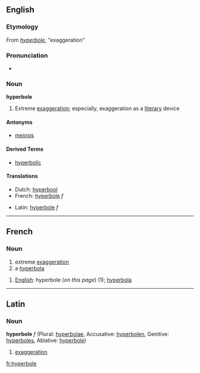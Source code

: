 ==English==
===Etymology===
From {{L.}} ''[[hyperbole#Latin|hyperbole]]'', "exaggeration"
===Pronunciation===
*{{audio|en-us-hyperbole.ogg|Audio (US)}}

===Noun===
'''hyperbole'''
# Extreme [[exaggeration]]; especially, exaggeration as a [[literary]] device

====Antonyms====
* [[meiosis]]
====Derived Terms====
*[[hyperbolic]]
====Translations====
{{top}}
*Dutch: [[hyperbool]]
*French: [[hyperbole#French|hyperbole]] ''f''
{{mid}}
*Latin: [[hyperbole#Latin|hyperbole]] ''f''
{{bottom}}
----

==French==
===Noun===
#extreme [[exaggeration]]
#a [[hyperbola]]

#[[English]]: hyperbole (''on this page'') (1); [[hyperbola]]
----

==Latin==
===Noun===
'''hyperbole''' ''f'' (Plural: [[hyperbolae]], Accusative: [[hyperbolen]], Genitive: [[hyperboles]], Ablative: [[hyperbole]])

#[[exaggeration]]
[[fr:hyperbole]]